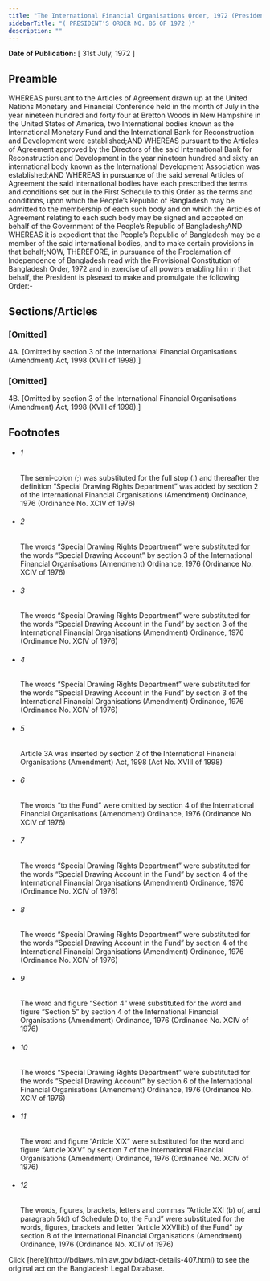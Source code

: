 ```yaml
---
title: "The International Financial Organisations Order, 1972 (President's Order)"
sidebarTitle: "( PRESIDENT'S ORDER NO. 86 OF 1972 )"
description: ""
---
```


**Date of Publication:** [ 31st July, 1972 ]

## Preamble

WHEREAS pursuant to the Articles of Agreement drawn up at the United Nations Monetary and Financial Conference held in the month of July in the year nineteen hundred and forty four at Bretton Woods in New Hampshire in the United States of America, two International bodies known as the International Monetary Fund and the International Bank for Reconstruction and Development were established;AND WHEREAS pursuant to the Articles of Agreement approved by the Directors of the said International Bank for Reconstruction and Development in the year nineteen hundred and sixty an international body known as the International Development Association was established;AND WHEREAS in pursuance of the said several Articles of Agreement the said international bodies have each prescribed the terms and conditions set out in the First Schedule to this Order as the terms and conditions, upon which the People’s Republic of Bangladesh may be admitted to the membership of each such body and on which the Articles of Agreement relating to each such body may be signed and accepted on behalf of the Government of the People’s Republic of Bangladesh;AND WHEREAS it is expedient that the People’s Republic of Bangladesh may be a member of the said international bodies, and to make certain provisions in that behalf;NOW, THEREFORE, in pursuance of the Proclamation of Independence of Bangladesh read with the Provisional Constitution of Bangladesh Order, 1972 and in exercise of all powers enabling him in that behalf, the President is pleased to make and promulgate the following Order:-

## Sections/Articles

### [Omitted]

4A. [Omitted by section 3 of the International Financial Organisations (Amendment) Act, 1998 (XVIII of 1998).]

### [Omitted]

4B. [Omitted by section 3 of the International Financial Organisations (Amendment) Act, 1998 (XVIII of 1998).]

## Footnotes

- ###### 1

  The semi-colon (;) was substituted for the full stop (.) and thereafter the definition “Special Drawing Rights Department” was added by section 2 of the International Financial Organisations (Amendment) Ordinance, 1976 (Ordinance No. XCIV of 1976)

- ###### 2

  The words “Special Drawing Rights Department” were substituted for the words “Special Drawing Account” by section 3 of the International Financial Organisations (Amendment) Ordinance, 1976 (Ordinance No. XCIV of 1976)

- ###### 3

  The words “Special Drawing Rights Department” were substituted for the words “Special Drawing Account in the Fund” by section 3 of the International Financial Organisations (Amendment) Ordinance, 1976 (Ordinance No. XCIV of 1976)

- ###### 4

  The words “Special Drawing Rights Department” were substituted for the words “Special Drawing Account in the Fund” by section 3 of the International Financial Organisations (Amendment) Ordinance, 1976 (Ordinance No. XCIV of 1976)

- ###### 5

  Article 3A was inserted by section 2 of the International Financial Organisations (Amendment) Act, 1998 (Act No. XVIII of 1998)

- ###### 6

  The words “to the Fund” were omitted by section 4 of the International Financial Organisations (Amendment) Ordinance, 1976 (Ordinance No. XCIV of 1976)

- ###### 7

  The words “Special Drawing Rights Department” were substituted for the words “Special Drawing Account in the Fund” by section 4 of the International Financial Organisations (Amendment) Ordinance, 1976 (Ordinance No. XCIV of 1976)

- ###### 8

  The words “Special Drawing Rights Department” were substituted for the words “Special Drawing Account in the Fund” by section 4 of the International Financial Organisations (Amendment) Ordinance, 1976 (Ordinance No. XCIV of 1976)

- ###### 9

  The word and figure “Section 4” were substituted for the word and figure “Section 5” by section 4 of the International Financial Organisations (Amendment) Ordinance, 1976 (Ordinance No. XCIV of 1976)

- ###### 10

  The words “Special Drawing Rights Department” were substituted for the words “Special Drawing Account” by section 6 of the International Financial Organisations (Amendment) Ordinance, 1976 (Ordinance No. XCIV of 1976)

- ###### 11

  The word and figure “Article XIX” were substituted for the word and figure “Article XXV” by section 7 of the International Financial Organisations (Amendment) Ordinance, 1976 (Ordinance No. XCIV of 1976)

- ###### 12

  The words, figures, brackets, letters and commas “Article XXI (b) of, and paragraph 5(d) of Schedule D to, the Fund” were substituted for the words, figures, brackets and letter “Article XXVII(b) of the Fund” by section 8 of the International Financial Organisations (Amendment) Ordinance, 1976 (Ordinance No. XCIV of 1976)

<Note>
  Click [here](http://bdlaws.minlaw.gov.bd/act-details-407.html) to see the original act on the Bangladesh Legal Database.
</Note>
